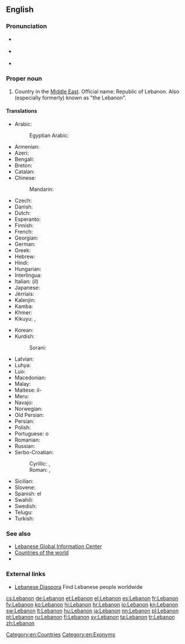 ==English==
{{wikipedia}}

===Pronunciation===
* {{a|UK}} {{IPA|/ˈlɛbənən/}}
* {{a|US}} {{IPA|/ˈlɛbənɒn/}}
* {{audio|En-US-Lebanon.ogg|Audio}}

===Proper noun===
{{en-proper noun}}

# Country in the [[Middle East]].  Official name: Republic of Lebanon.  Also (especially formerly) known as "the Lebanon".

====Translations====
{{trans-top|Lebanese Republic}}
* Arabic: {{t-|ar|لبنان|m|tr=lubnaan}}
*: Egyptian Arabic: {{tø|arz|لبنان|f|tr=lebnan|sc=Arab}}
* Armenian: {{t-|hy|Լիբանան|tr=Libanan}}
* Azeri: {{t-|az|Livan}}
* Bengali: {{t-|bn|লেবানন}}
* Breton: {{t-|br|Liban}}
* Catalan: {{t+|ca|Líban|m}}
* Chinese:
*: Mandarin: {{t-|cmn|黎巴嫩|tr=Líbānèn|sc=Hani}}
* Czech: {{t+|cs|Libanon|m}}
* Danish: {{t-|da|Libanon}}
* Dutch: {{t+|nl|Libanon}}
* Esperanto: {{t-|eo|Libano}}
* Finnish: {{t+|fi|Libanon}}
* French: {{t+|fr|Liban|m}}
* Georgian: {{t-|ka|ლიბანი|tr=libani|sc=Geor}}
* German: {{t+|de|Libanon|m}}
* Greek: {{t+|el|Λίβανος|m|tr=Lívanos}}
* Hebrew: {{t+|he|לבנון|alt=לְבָנוֹן|tr=L'vanón|sc=Hebr}}
* Hindi: {{t+|hi|लेबनान|tr=lebanān}}
* Hungarian: {{t+|hu|Libanon}}
* Interlingua: {{t-|ia|Libano}}
* Italian: (il) {{t-|it|Libano|m}}
* Japanese: {{t+|ja|レバノン|tr=Rebanon}}
* Jèrriais: {{tø|roa-jer|Liban|m}}
* Kalenjin: {{tø|kln|Lebanon}}
* Kamba: {{tø|kam|Lebanon}}
* Khmer: {{t-|km|លីបង់|tr=liibɑng|sc=Khmr}}
* Kikuyu: {{tø|ki|Lebanon}}, {{tø|ki|Lebanon}}
{{trans-mid}}
* Korean: {{t+|ko|레바논|tr=Lebanon|sc=Hang}}
* Kurdish:
*: Sorani: {{tø|ckb|لوبنان|sc=ku-Arab}}
* Latvian: {{t|lv|Libāna|f}}
* Luhya: {{tø|luy|Lebanon}}
* Luo: {{tø|luo|Lebanon}}
* Macedonian: {{t+|mk|Либан|m|tr=Líban}}
* Malay: {{t-|ms|Lubnan}}
* Maltese: il-{{t-|mt|Libanu}}
* Meru: {{tø|mer|Lebanon}}
* Navajo: {{tø|nv|Łíbanoo}}
* Norwegian: {{t+|no|Libanon}}
* Old Persian: {{tø|peo|𐎾𐎲𐎴𐎠𐎴|tr=Labanāna|sc=Xpeo}}
* Persian: {{t-|fa|لبنان|tr=Lobnân|sc=fa-Arab}}
* Polish: {{t+|pl|Liban}}
* Portuguese: o {{t+|pt|Líbano|m}}
* Romanian: {{t-|ro|Liban|m}}
* Russian: {{t+|ru|Ливан|m|tr=Liván}}
* Serbo-Croatian:
*: Cyrillic: {{t-|sh|Либан|m}}, {{t-|sh|Либанон|m}}
*: Roman: {{t-|sh|Liban|m}}, {{t-|sh|Libanon|m}}
* Sicilian: {{t-|scn|Lìbbanu|m}}
* Slovene: {{t+|sl|Libanon|alt=Líbanon|m}}
* Spanish: el {{t+|es|Líbano|m}}
* Swahili: {{t+|sw|Lebanon}}
* Swedish: {{t+|sv|Libanon}}
* Telugu: {{t+|te|లెబనాన్}}
* Turkish: {{t+|tr|Lübnan}}
{{trans-bottom}}

===See also===
* [http://www.lgic.org Lebanese Global Information Center]
* [[Appendix:Countries of the world|Countries of the world]]
* {{pedialite}}

===External links===
* [http://leb.org/ Lebanese Diaspora] Find Lebanese people worldwide

[[Category:en:Countries]]
[[Category:en:Exonyms]]

[[cs:Lebanon]]
[[de:Lebanon]]
[[et:Lebanon]]
[[el:Lebanon]]
[[es:Lebanon]]
[[fr:Lebanon]]
[[fy:Lebanon]]
[[ko:Lebanon]]
[[hi:Lebanon]]
[[hr:Lebanon]]
[[io:Lebanon]]
[[kn:Lebanon]]
[[sw:Lebanon]]
[[lt:Lebanon]]
[[hu:Lebanon]]
[[ja:Lebanon]]
[[nn:Lebanon]]
[[pl:Lebanon]]
[[pt:Lebanon]]
[[ru:Lebanon]]
[[fi:Lebanon]]
[[sv:Lebanon]]
[[ta:Lebanon]]
[[tr:Lebanon]]
[[zh:Lebanon]]